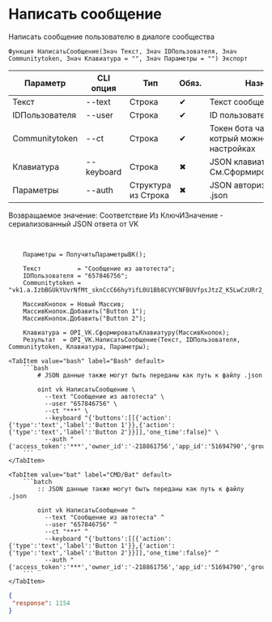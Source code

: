 ﻿---
sidebar_position: 3
description: Написать сообщение и другие функции для работы с VK в Открытом пакете интеграций - бесплатной open-source библиотеке интеграций для 1С:Предприятие 8, OneScript и CLI
keywords: [1C, 1С, 1С:Предприятие, 1С:Предприятие 8.3, API, Интеграция, Сервисы, Обмен, OneScript, CLI, VK]
---


# Написать сообщение
 Написать сообщение пользователю в диалоге сообщества



`Функция НаписатьСообщение(Знач Текст, Знач IDПользователя, Знач Communitytoken, Знач Клавиатура = "", Знач Параметры = "") Экспорт`

  | Параметр | CLI опция | Тип | Обяз. | Назначение |
  |-|-|-|-|-|
  | Текст | --text | Строка | &#x2714; | Текст сообщения |
  | IDПользователя | --user | Строка | &#x2714; | ID пользователя адресата |
  | Communitytoken | --ct | Строка | &#x2714; | Токен бота чата сообщества, котрый можно получить в настройках |
  | Клавиатура | --keyboard | Строка | &#x2716; | JSON клавиатуры. См.СформироватьКлавиатуру |
  | Параметры | --auth | Структура из Строка | &#x2716; | JSON авторизации или путь к .json |

  
  Возвращаемое значение:   Соответствие Из КлючИЗначение - сериализованный JSON ответа от VK

<br/>



```bsl title="Пример использования для 1С:Предприятие/OneScript"
    Параметры = ПолучитьПараметрыВК();

    Текст          = "Сообщение из автотеста";
    IDПользователя = "657846756";
    Communitytoken = "vk1.a.IzbBGUkYUvrNfMt_sknCcC66hyYifL0U1Bb8CVYCNFBUVfpsJtzZ_K5LwCzURr2_uCzEaP_AK1QmInp9sGp7fu_CtEDSipFWFXJo0y8I...";

    МассивКнопок = Новый Массив;
    МассивКнопок.Добавить("Button 1");
    МассивКнопок.Добавить("Button 2");

    Клавиатура = OPI_VK.СформироватьКлавиатуру(МассивКнопок);
    Результат  = OPI_VK.НаписатьСообщение(Текст, IDПользователя, Communitytoken, Клавиатура, Параметры);
```
    

 <Tabs>
  
    <TabItem value="bash" label="Bash" default>
        ```bash
            # JSON данные также могут быть переданы как путь к файлу .json
            
            oint vk НаписатьСообщение \
              --text "Сообщение из автотеста" \
              --user "657846756" \
              --ct "***" \
              --keyboard "{'buttons':[[{'action':{'type':'text','label':'Button 1'}},{'action':{'type':'text','label':'Button 2'}}]],'one_time':false}" \
              --auth "{'access_token':'***','owner_id':'-218861756','app_id':'51694790','group_id':'218861756'}"
        ```
    </TabItem>
  
    <TabItem value="bat" label="CMD/Bat" default>
        ```batch
            :: JSON данные также могут быть переданы как путь к файлу .json
            
            oint vk НаписатьСообщение ^
              --text "Сообщение из автотеста" ^
              --user "657846756" ^
              --ct "***" ^
              --keyboard "{'buttons':[[{'action':{'type':'text','label':'Button 1'}},{'action':{'type':'text','label':'Button 2'}}]],'one_time':false}" ^
              --auth "{'access_token':'***','owner_id':'-218861756','app_id':'51694790','group_id':'218861756'}"
        ```
    </TabItem>
</Tabs>


```json title="Результат"
{
 "response": 1154
}
```
